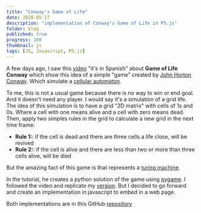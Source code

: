 ```yaml
---
title: "Conway's Game of Life"
date: 2020-05-27
description: "implementation of Conway's Game of Life in P5.js"
folder: blog
published: true
progress: 100
thumbnail: js
tags: [JS, Javascript, P5.js]
---
```


A few days ago, I saw this [video](https://www.youtube.com/watch?v=qPtKv9fSHZY)
"it's in Spanish" about **Game of Life Conway** which show this idea of a simple
"game" created by [John Horton Conway](https://en.wikipedia.org/wiki/John_Horton_Conway).
Which simulate a [cellular automaton](https://en.wikipedia.org/wiki/Cellular_automaton).

To me, this is not a usual game because there is no way to win or end goal.
And it doesn't need any player.
I would say it's a simulation of a grid life.
The idea of this simulation is to have a grid "2D matrix" with cells of
1s and 0s. Where a cell with one means alive and a cell with zero means
dead. Then, apply two simples rules in the grid to calculate a
new grid in the next time frame:

- **Rule 1:**: if the cell is dead and there are three cells a life close, will be revived
- **Rule 2:**: if the cell is alive and there are less than two or more than three cells alive, will be died

But the amazing fact of this game is that represents a [turing machine](https://en.wikipedia.org/wiki/Turing_machine).

In the tutorial, he creates a python solution of the game using [pygame](https://www.pygame.org). I followed the video and replicate my [version](https://github.com/jadry92/conway-s-game-of-the-life). But I decided to go forward and create an implementation in javascript to embed in a web page.

<div
  id="sketch-div"
  class="d-flex justify-content-center align-items-center"
></div>

Both implementations are in this GitHub [repository](https://github.com/jadry92/conway-s-game-of-the-life)

<script src="https://cdn.jsdelivr.net/npm/p5@1.0.0/lib/p5.js"></script>

<script src="sketch_life_game.js"></script>
